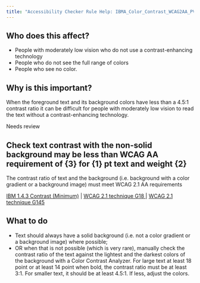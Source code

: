 ```yaml
---
title: "Accessibility Checker Rule Help: IBMA_Color_Contrast_WCAG2AA_PV"
---
```


<div className="toolHelp">
<Row>
<Column colLg={5} colMd={3} colSm={4} className="toolLeft">

## Who does this affect?

* People with moderately low vision who do not use a contrast-enhancing technology 
* People who do not see the full range of colors 
* People who see no color. 

## Why is this important?

When the foreground text and its background colors have less than a 4.5:1 contrast ratio it can be difficult for people with moderately low vision to read the text without a contrast-enhancing technology.

</Column>
<Column colLg={11} colMd={5} colSm={4} className="toolMain">

<div className="level-violation">
Needs review
</div>

## Check text contrast with the non-solid background may be less than WCAG AA requirement of {3} for  {1} pt text and weight {2}
The contrast ratio of text and the background (i.e. background with a color gradient or a background image) must meet WCAG 2.1 AA requirements 

[IBM 1.4.3 Contrast (Minimum)](http://www.ibm.com/able/guidelines/ci162/contrast.html) | [WCAG 2.1 technique G18 ](https://www.w3.org/WAI/WCAG21/Techniques/general/G18) | [WCAG 2.1 technique G145 ](https://www.w3.org/WAI/WCAG21/Techniques/general/G145)


<div id="elementLocation">
</div>

## What to do

* Text should always have a solid background (i.e. not a color gradient or a background image) where possible;
* OR when that is not possible (which is very rare), manually check the contrast ratio of the text against the lightest and the darkest colors of the background with a Color Contrast Analyzer. For large text at least 18 point or at least 14 point when bold, the contrast ratio must be at least 3:1. For smaller text, it should be at least 4.5:1. If less, adjust the colors. 


</Column>
</Row>
</div>

